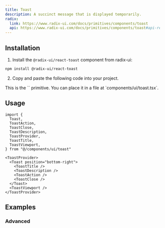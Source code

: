 ```yaml
---
title: Toast
description: A succinct message that is displayed temporarily.
radix:
  link: https://www.radix-ui.com/docs/primitives/components/toast
  api: https://www.radix-ui.com/docs/primitives/components/toast#api-reference
---
```


<ComponentExample src="/components/examples/toast/demo.tsx">
  <ToastDemo />
</ComponentExample>

## Installation

1. Install the `@radix-ui/react-toast` component from radix-ui:

```bash
npm install @radix-ui/react-toast
```

2. Copy and paste the following code into your project.

<ComponentSource src="/components/ui/toast.tsx" />

<Callout>
  This is the `<Toast />` primitive. You can place it in a file at
  `components/ui/toast.tsx`.
</Callout>

## Usage

```tsx
import {
  Toast,
  ToastAction,
  ToastClose,
  ToastDescription,
  ToastProvider,
  ToastTitle,
  ToastViewport,
} from "@/components/ui/toast"
```

```tsx
<ToastProvider>
  <Toast position="bottom-right">
    <ToastTitle />
    <ToastDescription />
    <ToastAction />
    <ToastClose />
  </Toast>
  <ToastViewport />
</ToastProvider>
```

## Examples

### Advanced

<ComponentExample src="/components/examples/toast/advanced.tsx">
  <ToastAdvanced />
</ComponentExample>
